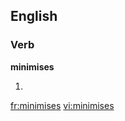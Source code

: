==English==

===Verb===
'''minimises'''

# {{third-person singular of|minimise}}

[[fr:minimises]]
[[vi:minimises]]